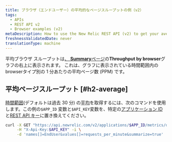 ```yaml
---
title: ブラウザ（エンドユーザー）の平均的なページスループットの例（v2）
tags:
  - APIs
  - REST API v2
  - Browser examples (v2)
metaDescription: How to use the New Relic REST API (v2) to get your average browser page throughput time.
freshnessValidatedDate: never
translationType: machine
---
```


平均ブラウザ スループットは[、 <DNT>**Summary**</DNT>ページ](/docs/browser/new-relic-browser/getting-started/browser-overview-website-performance-glance#viewing)の<DNT>**Throughput by browser**</DNT>グラフの右上に表示されます。 これは、グラフに表示されている時間範囲内のbrowserタイプ別の 1 分あたりの平均ページ数 (PPM) です。

## 平均ページスループット [#h2-average]

[時間範囲](/docs/apm/apis/requirements/specifying-time-range-api-v2)(デフォルトは過去 30 分) の[平均](/docs/apm/apis/requirements/calculating-average-metric-values-summarize)を取得するには、次のコマンドを使用します。この例の`$APP_ID` 変数と`$API_KEY`変数を、特定の[アプリケーション ID](/docs/apm/apis/requirements/identification-code)と[REST API キー](/docs/apis/rest-api-v2/requirements/rest-api-key#viewing)に置き換えてください。

```sh
curl -X GET "https://api.newrelic.com/v2/applications/$APP_ID/metrics/data.json" \
     -H "X-Api-Key:$API_KEY" -i \
     -d 'names[]=EndUser&values[]=requests_per_minute&summarize=true'
```